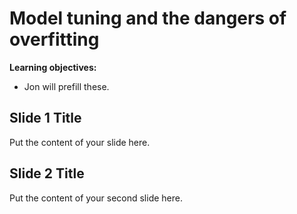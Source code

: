 # Model tuning and the dangers of overfitting

**Learning objectives:**

- Jon will prefill these.

## Slide 1 Title

Put the content of your slide here.

## Slide 2 Title

Put the content of your second slide here.
